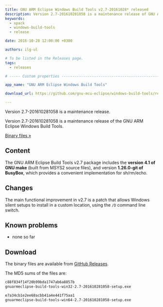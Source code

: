 ```yaml
---
title: GNU ARM Eclipse Windows Build Tools v2.7-20161028* released
description: Version 2.7-201610281058 is a maintenance release of GNU ARM Eclipse Windows Build Tools.
keywords:
  - xpack
  - windows-build-tools
  - release

date: 2016-10-28 12:00:00 +0300

authors: ilg-ul

# To be listed in the Releases page.
tags:
  - releases

# ----- Custom properties -----------------------------------------------------

app_name: "GNU ARM Eclipse Windows Build Tools"

download_url: https://github.com/gnu-mcu-eclipse/windows-build-tools/releases/tag/v2.7/

---
```


<head><title>{frontMatter.title}</title></head>

Version 2.7-201610281058 is a maintenance release.

<!-- truncate -->

Version 2.7-201610281058 is a maintenance release of the GNU ARM Eclipse Windows Build Tools.

<!-- truncate -->

<p><a href={frontMatter.download_url}>Binary files »</a></p>

## Content

The GNU ARM Eclipse Build Tools v2.7 package includes the **version 4.1 of GNU make** (built from MSYS2 source files), and version **1.26.0-git of BusyBox**, which provides a convenient implementation for sh/rm/echo.

## Changes

The main functional improvement in v2.7 is a patch that allows Windows silent setups to install in a custom location, using the `/D` command line switch.

## Known problems

* none so far

## Download

The binary files are available from <a href={frontMatter.download_url}>GitHub Releases</a>.

The MD5 sums of the files are:

```txt
c88f834f14f20b99bda1747ab6a8857b
gnuarmeclipse-build-tools-win32-2.7-201610281058-setup.exe

e7a34cb1e2ee68acbb41a4e441f75aa1
gnuarmeclipse-build-tools-win64-2.7-201610281058-setup.exe
```
